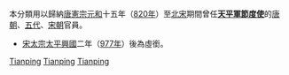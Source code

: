 本分類用以歸納[[唐憲宗|唐憲宗]][[元和_(唐)|元和]]十五年（[[820年|820年]]）至[[北宋|北宋]]期間曾任'''[[天平軍節度使|天平軍節度使]]'''的[[唐朝|唐朝]]、[[五代|五代]]、[[宋朝|宋朝]]官員。
*[[宋太宗|宋太宗]][[太平興國|太平興國]]二年（[[977年|977年]]）後為虛銜。

[[category:唐朝藩鎮節度使|Tianping]]
[[category:五代藩鎮節度使|Tianping]]
[[category:宋朝節度使|Tianping]]